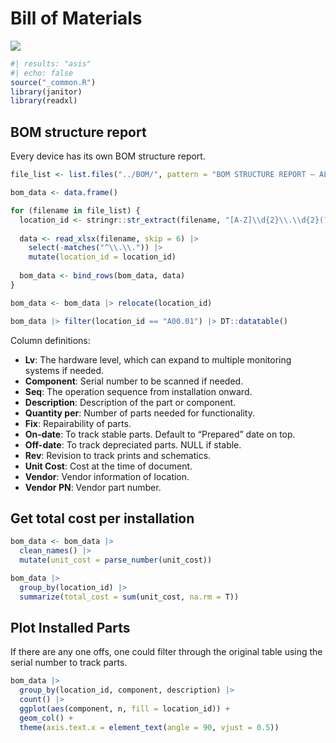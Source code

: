 # Bill of Materials

![](./man/figures/lifecycle-stable.svg)

```r
#| results: "asis"
#| echo: false
source("_common.R")
library(janitor)
library(readxl)
```


## BOM structure report

Every device has its own BOM structure report. 

```r
file_list <- list.files("../BOM/", pattern = "BOM STRUCTURE REPORT – ALL LEVELS", full.names = TRUE)

bom_data <- data.frame()

for (filename in file_list) {
  location_id <- stringr::str_extract(filename, "[A-Z]\\d{2}\\.\\d{2}(?=\\.xlsx$)")
  
  data <- read_xlsx(filename, skip = 6) |>
    select(-matches("^\\.\\.")) |> 
    mutate(location_id = location_id) 
  
  bom_data <- bind_rows(bom_data, data)
}

bom_data <- bom_data |> relocate(location_id) 

bom_data |> filter(location_id == "A00.01") |> DT::datatable()

```

Column definitions:

- **Lv**: The hardware level, which can expand to multiple monitoring systems if needed.
- **Component**: Serial number to be scanned if needed.
- **Seq**: The operation sequence from installation onward.
- **Description**: Description of the part or component.
- **Quantity per**: Number of parts needed for functionality.
- **Fix**: Repairability of parts.
- **On-date**: To track stable parts. Default to "Prepared" date on top.
- **Off-date**: To track depreciated parts. NULL if stable.
- **Rev**: Revision to track prints and schematics.
- **Unit Cost**: Cost at the time of document.
- **Vendor**: Vendor information of location.
- **Vendor PN**: Vendor part number.


## Get total cost per installation

```r
bom_data <- bom_data |> 
  clean_names() |> 
  mutate(unit_cost = parse_number(unit_cost))

bom_data |>
  group_by(location_id) |>
  summarize(total_cost = sum(unit_cost, na.rm = T))

```

## Plot Installed Parts

If there are any one offs, one could filter through the original table using the serial number to track parts. 


```r
bom_data |> 
  group_by(location_id, component, description) |> 
  count() |> 
  ggplot(aes(component, n, fill = location_id)) +
  geom_col() +
  theme(axis.text.x = element_text(angle = 90, vjust = 0.5))
```





